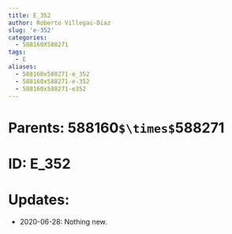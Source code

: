 ```yaml
---
title: E_352
author: Roberto Villegas-Diaz
slug: 'e-352'
categories:
  - 588160X588271
tags:
  - E
aliases:
  - 588160x588271-e_352
  - 588160x588271-e-352
  - 588160x588271-e352
---
```


# **Parents**: 588160`$\times$`588271
# **ID**: E_352
# **Updates**: 
 - 2020-06-28: Nothing new.
